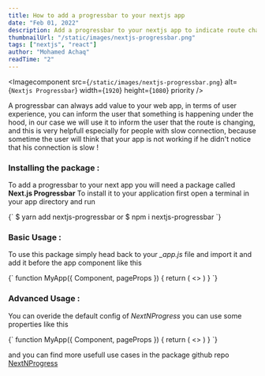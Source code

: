 ```yaml
---
title: How to add a progressbar to your nextjs app
date: "Feb 01, 2022"
description: Add a progressbar to your nextjs app to indicate route changes
thumbnailUrl: "/static/images/nextjs-progressbar.png"
tags: ["nextjs", "react"]
author: "Mohamed Achaq"
readTime: "2"
---
```


<Imagecomponent
  src={`/static/images/nextjs-progressbar.png`}
  alt={`Nextjs Progressbar`}
  width={`1920`}
  height={`1080`}
  priority
/>

A progressbar can always add value to your web app, in terms of user experience, you can inform the
user that something is happening under the hood, in our case we will use it to inform the user that
the route is changing, and this is very helpfull especially for people with slow connection,
because sometime the user will think that your app is not working if he didn't notice that his connection
is slow !

### Installing the package :

To add a progressbar to your next app you will need a package called **Next.js Progressbar**
To install it to your application first open a terminal in your app directory and run

<highlighter language="bash">
  {`
$ yarn add nextjs-progressbar
or
$ npm i nextjs-progressbar
  `}
</highlighter>

### Basic Usage :

To use this package simply head back to your _\_app.js_ file and import it and add it before the
app component like this

<highlighter language="jsx">
  {`
function MyApp({ Component, pageProps }) {
  return (
    <>
      <NextNProgress />
      <Component {...pageProps} />
    </>
  )
}
  `}
</highlighter>

### Advanced Usage :

You can overide the default config of _NextNProgress_ you can use some properties like this

<highlighter language="jsx">
  {`
function MyApp({ Component, pageProps }) {
  return (
    <>
      <NextNProgress
        color="#6B21A8"
        startPosition={0.3}
        stopDelayMs={200}
        height={2}
        showOnShallow={true}
      />
      <Component {...pageProps} />
    </>
  )
}
  `}
</highlighter>

and you can find more usefull use cases in the package github repo [NextNProgress](https://github.com/apal21/nextjs-progressbar)
